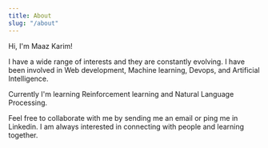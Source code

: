 ```yaml
---
title: About
slug: "/about"
---
```


Hi, I'm Maaz Karim!

I have a wide range of interests and they are constantly evolving. I have been involved in Web development, Machine learning, Devops, and Artificial Intelligence.

Currently I'm learning Reinforcement learning and Natural Language Processing. 

Feel free to collaborate with me by sending me an email or ping me in Linkedin. I am always interested in connecting with people and learning together.

